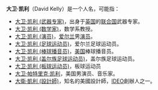 '''大卫·凯利'''（David Kelly）是一个人名，可能指：

* [[大卫·凯利_(武器专家)|大卫·凯利 (武器专家)]]，出身于[[英国|英国]]的[[联合国|联合国]]武器专家。
* [[大卫·凯利_(数学家)|大卫·凯利 (数学家)]]，数学系教授。
* [[大卫·凯利_(演员)|大卫·凯利 (演员)]]，[[爱尔兰|爱尔兰]]男[[演员|演员]]。
* [[大卫·凯利_(足球运动员)|大卫·凯利 (足球运动员)]]，爱尔兰足球运动员。
* [[大卫·凯利_(棒球播音员)|大卫·凯利 (棒球播音员)]]，[[美国|美国]]棒球播音员。
* [[大卫·凯利_(盖尔族足球运动员)|大卫·凯利 (盖尔族足球运动员)]]，盖尔族足球运动员。
* [[大卫·凯利_(板球运动员)|大卫·凯利 (板球运动员)]]，板球运动员
* [[大卫·帕特里克·凯利|大卫·帕特里克·凯利]]，美国男演员、音乐家。
* [[大衛·凱利_(設計師)|大衛·凱利 (設計師)]]，知名的美國設計師，[[IDEO|IDEO]]創辦人之一。

{{hndis|Kelly, David|cat=人名译名消歧义}}